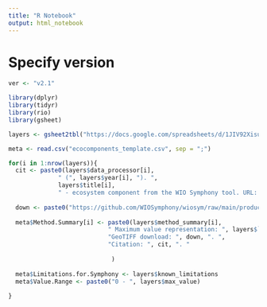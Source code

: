 ```yaml
---
title: "R Notebook"
output: html_notebook
---
```


# Specify version
```r
ver <- "v2.1"
```

```r
library(dplyr)
library(tidyr)
library(rio)
library(gsheet)
```

```r
layers <- gsheet2tbl("https://docs.google.com/spreadsheets/d/1JIV92XisuBctBoVT53yqj0orPNRVyRQVEDtMq7R0fKw/edit?usp=sharing") |> dplyr::filter(theme == "Ecosystem")

meta <- read.csv("ecocomponents_template.csv", sep = ";")

for(i in 1:nrow(layers)){
  cit <- paste0(layers$data_processor[i],
              " (", layers$year[i], "). ",
              layers$title[i], 
              " - ecosystem component from the WIO Symphony tool. URL: https://github.com/WIOSymphony/")
  
  down <- paste0("https://github.com/WIOSymphony/wiosym/raw/main/products/", ver, "/output_geotiffs/eco/", layers$layer_file_name[i], ".tif")
  
  meta$Method.Summary[i] <- paste0(layers$method_summary[i], 
                            " Maximum value representation: ", layers$`Max value (100) representation`[i], ". ",
                            "GeoTIFF download: ", down, ". ",
                            "Citation: ", cit, ". "
                            
                             )
  
  meta$Limitations.for.Symphony <- layers$known_limitations
  meta$Value.Range <- paste0("0 - ", layers$max_value)
  
}

```
